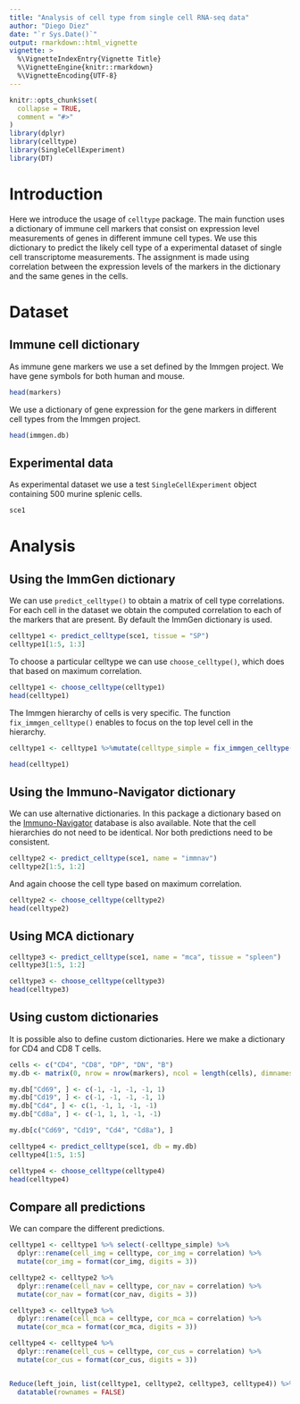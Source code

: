 ```yaml
---
title: "Analysis of cell type from single cell RNA-seq data"
author: "Diego Diez"
date: "`r Sys.Date()`"
output: rmarkdown::html_vignette
vignette: >
  %\VignetteIndexEntry{Vignette Title}
  %\VignetteEngine{knitr::rmarkdown}
  %\VignetteEncoding{UTF-8}
---
```


```r
knitr::opts_chunk$set(
  collapse = TRUE,
  comment = "#>"
)
library(dplyr)
library(celltype)
library(SingleCellExperiment)
library(DT)
```

# Introduction

Here we introduce the usage of `celltype` package. The main function uses a dictionary of immune cell markers that consist on expression level measurements of genes in different immune cell types. We use this dictionary to predict the likely cell type of a experimental dataset of single cell transcriptome measurements. The assignment is made using correlation between the expression levels of the markers in the dictionary and the same genes in the cells.

# Dataset

## Immune cell dictionary

As immune gene markers we use a set defined by the Immgen project. We have gene symbols for both human and mouse.

```r
head(markers)
```

We use a dictionary of gene expression for the gene markers in different cell types from the Immgen project.

```r
head(immgen.db)
```

## Experimental data

As experimental dataset we use a test `SingleCellExperiment` object containing 500 murine splenic cells.

```r
sce1
```

# Analysis

## Using the ImmGen dictionary

We can use `predict_celltype()` to obtain a matrix of cell type correlations. For each cell in the dataset we obtain the computed correlation to each of the markers that are present. By default the ImmGen dictionary is used.

```r
celltype1 <- predict_celltype(sce1, tissue = "SP")
celltype1[1:5, 1:3]
```

To choose a particular celltype we can use `choose_celltype()`, which does that based on maximum correlation.

```r
celltype1 <- choose_celltype(celltype1)
head(celltype1)
```

The Immgen hierarchy of cells is very specific. The function `fix_immgen_celltype()` enables to focus on the top level cell in the hierarchy.

```r
celltype1 <- celltype1 %>%mutate(celltype_simple = fix_immgen_celltype(celltype1))

head(celltype1)
```

## Using the Immuno-Navigator dictionary

We can use alternative dictionaries. In this package a dictionary based on the [Immuno-Navigator](https://sysimm.ifrec.osaka-u.ac.jp/immuno-navigator/) database is also available. Note that the cell hierarchies do not need to be identical. Nor both predictions need to be consistent.

```r
celltype2 <- predict_celltype(sce1, name = "immnav")
celltype2[1:5, 1:2]
```

And again choose the cell type based on maximum correlation.

```r
celltype2 <- choose_celltype(celltype2)
head(celltype2)
```

## Using MCA dictionary

```r
celltype3 <- predict_celltype(sce1, name = "mca", tissue = "spleen")
celltype3[1:5, 1:2]
```

```r
celltype3 <- choose_celltype(celltype3)
head(celltype3)
```

## Using custom dictionaries

It is possible also to define custom dictionaries. Here we make a dictionary for CD4 and CD8 T cells.

```r
cells <- c("CD4", "CD8", "DP", "DN", "B")
my.db <- matrix(0, nrow = nrow(markers), ncol = length(cells), dimnames = list(markers[["mouse"]], cells))

my.db["Cd69", ] <- c(-1, -1, -1, -1, 1)
my.db["Cd19", ] <- c(-1, -1, -1, -1, 1)
my.db["Cd4", ] <- c(1, -1, 1, -1, -1)
my.db["Cd8a", ] <- c(-1, 1, 1, -1, -1)

my.db[c("Cd69", "Cd19", "Cd4", "Cd8a"), ]
```

```r
celltype4 <- predict_celltype(sce1, db = my.db)
celltype4[1:5, 1:5]
```

```r
celltype4 <- choose_celltype(celltype4)
head(celltype4)
```

## Compare all predictions

We can compare the different predictions.

```r
celltype1 <- celltype1 %>% select(-celltype_simple) %>%
  dplyr::rename(cell_img = celltype, cor_img = correlation) %>%
  mutate(cor_img = format(cor_img, digits = 3))

celltype2 <- celltype2 %>%
  dplyr::rename(cell_nav = celltype, cor_nav = correlation) %>%
  mutate(cor_nav = format(cor_nav, digits = 3))

celltype3 <- celltype3 %>%
  dplyr::rename(cell_mca = celltype, cor_mca = correlation) %>%
  mutate(cor_mca = format(cor_mca, digits = 3))

celltype4 <- celltype4 %>%
  dplyr::rename(cell_cus = celltype, cor_cus = correlation) %>%
  mutate(cor_cus = format(cor_cus, digits = 3))


Reduce(left_join, list(celltype1, celltype2, celltype3, celltype4)) %>%
  datatable(rownames = FALSE)
```
